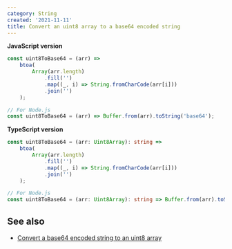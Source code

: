 ```yaml
---
category: String
created: '2021-11-11'
title: Convert an uint8 array to a base64 encoded string
---
```


**JavaScript version**

```js uint8ToBase64.js
const uint8ToBase64 = (arr) =>
    btoa(
        Array(arr.length)
            .fill('')
            .map((_, i) => String.fromCharCode(arr[i]))
            .join('')
    );

// For Node.js
const uint8ToBase64 = (arr) => Buffer.from(arr).toString('base64');
```

**TypeScript version**

```ts uint8ToBase64.ts
const uint8ToBase64 = (arr: Uint8Array): string =>
    btoa(
        Array(arr.length)
            .fill('')
            .map((_, i) => String.fromCharCode(arr[i]))
            .join('')
    );

// For Node.js
const uint8ToBase64 = (arr: Uint8Array): string => Buffer.from(arr).toString('base64');
```

## See also

-   [Convert a base64 encoded string to an uint8 array](https://phuoc.ng/collection/1-loc/convert-a-base64-encoded-string-to-an-uint8-array)
